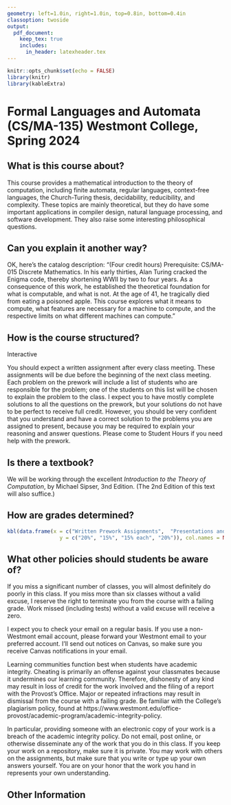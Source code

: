 ```yaml
---
geometry: left=1.0in, right=1.0in, top=0.8in, bottom=0.4in
classoption: twoside
output: 
  pdf_document:
    keep_tex: true
    includes:
      in_header: latexheader.tex
---
```


```r
knitr::opts_chunk$set(echo = FALSE)
library(knitr)
library(kableExtra)
```

# Formal Languages and Automata (CS/MA-135) Westmont College, Spring 2024

## What is this course about?

This course provides a mathematical introduction to the theory of computation, including finite automata, regular languages, context-free languages, the Church-Turing thesis, decidability, reducibility, and complexity. These topics are mainly theoretical, but they do have some important applications in compiler design, natural language processing, and software development. They also raise some interesting philosophical questions.

## Can you explain it another way?

OK, here's the catalog description: "(Four credit hours) Prerequisite: CS/MA-015 Discrete Mathematics.  In his early  thirties,  Alan Turing cracked the Enigma code, thereby shortening WWII by two to four years. As a consequence of this work, he established the theoretical foundation for what is computable, and what is not. At the age of 41, he tragically died from eating a poisoned apple. This course explores what it means to compute, what features are necessary for a machine to compute, and the respective limits on what different machines can compute."

## How is the course structured?

Interactive

You should expect a written \textbf{prework} assignment after every class meeting. These assignments will be due before the beginning of the next class meeting.  Each problem on the prework will include a list of students who are responsible for \textbf{presenting} the problem; one of the students on this list will be chosen to explain the problem to the class. I expect you to have mostly complete solutions to all the questions on the prework, but your solutions do not have to be perfect to receive full credit. However, you should be very confident that you understand and have a correct solution to the problems you are assigned to present, because you may be required to explain your reasoning and answer questions. Please come to Student Hours if you need help with the prework.

## Is there a textbook?

We will be working through the excellent *Introduction to the Theory of Computation*, by Michael Sipser, 3nd Edition. (The 2nd Edition of this text will also suffice.)

## How are grades determined?

```r
kbl(data.frame(x = c("Written Prework Assignments",  "Presentations and Participation", "Exams (3)", "Final Exam"),
                 y = c("20%", "15%", "15% each", "20%")), col.names = NULL, booktabs = TRUE)
```

## What other policies should students be aware of?

If you miss a significant number of classes, you will almost definitely do poorly in this class.  If you miss more than six classes without a valid excuse, I reserve the right to terminate you from the course with a failing grade.  Work missed (including tests) without a valid excuse will receive a zero.

I expect you to check your email on a regular basis.  If you use a non-Westmont email account, please forward your Westmont email to your preferred account. I'll send out notices on Canvas, so make sure you receive Canvas notifications in your email.

Learning communities function best when students have academic integrity.  Cheating is primarily an offense against your classmates because it undermines our learning community.  Therefore, dishonesty of any kind may result in loss of credit for the work involved and the filing of a report with the Provost's Office. Major or repeated infractions may result in dismissal from the course with a failing grade. Be familiar with the College's plagiarism policy, found at https://www.westmont.edu/office-provost/academic-program/academic-integrity-policy.

In particular, providing someone with an electronic copy of your work is a breach of the academic integrity policy. Do not email, post online, or otherwise disseminate any of the work that you do in this class. If you keep your work on a repository, make sure it is private. You may work with others on the assignments, but make sure that you write or type up your own answers yourself. You are on your honor that the work you hand in represents your own understanding.

\clearpage

## Other Information

\begin{description} 

\item[Professor:] David J. Hunter, Ph.D.
  (\verb!dhunter@westmont.edu!). Student hours are on Tuesdays from 1:00--3:20pm and Thursdays from 2:00--4:40pm in Winter Hall 303.

 \item[Tentative Schedule:] The following schedule is a rough first approximation of the topics in \textit{Sipser} that we plan to cover; it is subject to revision at the instructor's discretion. Chapter 0 (Mathematical Notions and Terminology) should be familiar to you from Discrete Mathematics, but these topics will be reviewed as necessary when they arise.
  \begin{itemize}
      \item Chapter 1: Regular Languages
         \begin{quote}
          \textit{Hour Exam \#1}     (through Chapter 1)
         \end{quote}
      \item Chapter 2: Context-Free Languages
      \item Chapter 3: The Church-Turing Thesis
         \begin{quote}
          \textit{Hour Exam \#2}     (through Chapter 3)
         \end{quote}
      \item Chapter 4: Decidability
      \item Chapter 5: Reducibility
         \begin{quote}
          \textit{Hour Exam \#3}     (through Chapter 5)
         \end{quote}
      \item Chapter 7: Time Complexity 
   \begin{quote}
    \textit{Final Exam}     (cumulative)
   \end{quote}
  \end{itemize}

\clearpage

\item[Accommodations for Students with Disabilities:] Students who choose to disclose a disability, diagnosis, or injury are encouraged to contact the Office of Disability Services (ODS) as early as possible in the semester to discuss potential accommodations for this course. Formal accommodations will only be granted for students whose diagnoses have been verified by the ODS. Accommodations are designed to minimize the impact of a diagnosis and to ensure equal access to programs for all students who have a diagnosed condition that impacts their participation in college activities. Please contact \href{mailto:ods@westmont.edu}{\tt ods@westmont.edu} or visit the website for more information: \url{https://www.westmont.edu/disability-services-welcome}. Seth Miller, Director of ODS and the ODS team are located upstairs in Voskuyl Library 310, 311A. 

\item[Program and Institutional Learning Outcomes:] The
         mathematics department at Westmont College has formulated the
         following learning outcomes for all of its classes. (PLO's)
\begin{enumerate}[noitemsep]
\item Core Knowledge: Students will demonstrate knowledge of the
                  main concepts, skills, and facts of the discipline of
                  mathematics.
\item Communication: Students will be able to communicate mathematical ideas
     following the standard conventions of writing or speaking in the
     discipline.
\item Creativity: Students will demonstrate the ability to formulate and make
     progress toward solving non-routine problems.
\item Christian Connection: Students will incorporate their mathematical skills
     and knowledge into their thinking about their vocations as followers of
     Christ.
         \end{enumerate}
         In addition, the faculty of Westmont College have established common
         learning outcomes for all courses at the institution
         (ILO's). These outcomes are summarized as follows:
(1) Christian Understanding, Practices, and Affections,
(2) Global Awareness and Diversity,
(3) Critical Thinking,
(4) Quantitative Literacy,
(5) Written Communication,
(6) Oral Communication, and
(7) Information Literacy.

\begin{itemize}
    \item Demonstrate understanding of the theoretical basis for languages and computation.
             (PLO 1, ILOs 3,4)
    \item Write and evaluate mathematical arguments according to the
             standards of the discipline. (PLO 2,
              ILOs 3,5)
    \item Construct solutions to novel problems,
               demonstrating perseverance in the face of open-ended or
               partially-defined contexts. (PLO 3, ILO 3)
    \item Consider the theological implications of the subject matter. (PLO 4, ILO 1)
\end{itemize}
These outcomes will be assessed by written assignments, presentations, and written exams, as described above.

\end{description}
